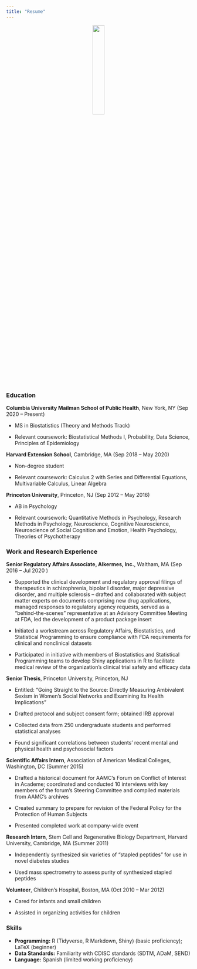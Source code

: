 ```yaml
---
title: "Resume"
---
```


<p align="center">
<img src="images/headshot.jpg" style="width:25%">
</p>

### Education

**Columbia University Mailman School of Public Health**, New York, NY (Sep 2020 -- Present)

* MS in Biostatistics (Theory and Methods Track)

* Relevant coursework: Biostatistical Methods I, Probability, Data Science, Principles of Epidemiology

**Harvard Extension School**, Cambridge, MA (Sep 2018 -- May 2020)

* Non-degree student

* Relevant coursework: Calculus 2 with Series and Differential Equations, Multivariable Calculus, Linear Algebra

**Princeton University**, Princeton, NJ (Sep 2012 -- May 2016)

* AB in Psychology

* Relevant coursework: Quantitative Methods in Psychology, Research Methods in Psychology, Neuroscience, Cognitive Neuroscience, Neuroscience of Social Cognition and Emotion, Health Psychology, Theories of Psychotherapy

### Work and Research Experience

**Senior Regulatory Affairs Associate, Alkermes, Inc.**, Waltham, MA (Sep 2016 -- Jul 2020 )

* Supported the clinical development and regulatory approval filings of therapeutics in schizophrenia, bipolar I disorder, major depressive disorder, and multiple sclerosis -- drafted and collaborated with subject matter experts on documents comprising new drug applications, managed responses to regulatory agency requests, served as a “behind-the-scenes” representative at an Advisory Committee Meeting at FDA, led the development of a product package insert

*	Initiated a workstream across Regulatory Affairs, Biostatistics, and Statistical Programming to ensure compliance with FDA requirements for clinical and nonclinical datasets

*	Participated in initiative with members of Biostatistics and Statistical Programming teams to develop Shiny applications in R to facilitate medical review of the organization’s clinical trial safety and efficacy data

**Senior Thesis**, Princeton University, Princeton, NJ

*	Entitled: “Going Straight to the Source: Directly Measuring Ambivalent Sexism in Women’s Social Networks and Examining Its Health Implications”

*	Drafted protocol and subject consent form; obtained IRB approval

*	Collected data from 250 undergraduate students and performed statistical analyses

*	Found significant correlations between students’ recent mental and physical health and psychosocial factors


**Scientific Affairs Intern**, Association of American Medical Colleges, Washington, DC (Summer 2015)

* Drafted a historical document for AAMC’s Forum on Conflict of Interest in Academe; coordinated and conducted 10 interviews with key members of the forum’s Steering Committee and compiled materials from AAMC’s archives

* Created summary to prepare for revision of the Federal Policy for the Protection of Human Subjects 

* Presented completed work at company-wide event

**Research Intern**, Stem Cell and Regenerative Biology Department, Harvard University, Cambridge, MA	(Summer 2011)

*	Independently synthesized six varieties of “stapled peptides” for use in novel diabetes studies

*	Used mass spectrometry to assess purity of synthesized stapled peptides

**Volunteer**, Children’s Hospital, Boston, MA (Oct 2010 -- Mar 2012)

* Cared for infants and small children

* Assisted in organizing activities for children

### Skills

* **Programming:** R (Tidyverse, R Markdown, Shiny) (basic proficiency); LaTeX (beginner)
* **Data Standards:** Familiarity with CDISC standards (SDTM, ADaM, SEND)
* **Language:** Spanish (limited working proficiency)